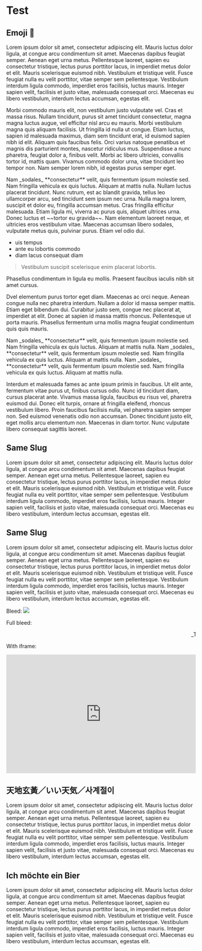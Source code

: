 # Test

## Emoji 🦋

Lorem ipsum dolor sit amet, consectetur adipiscing elit. Mauris luctus dolor ligula, at congue arcu condimentum sit amet. Maecenas dapibus feugiat semper. Aenean eget urna metus. Pellentesque laoreet, sapien eu consectetur tristique, lectus purus porttitor lacus, in imperdiet metus dolor et elit. Mauris scelerisque euismod nibh. Vestibulum et tristique velit. Fusce feugiat nulla eu velit porttitor, vitae semper sem pellentesque. Vestibulum interdum ligula commodo, imperdiet eros facilisis, luctus mauris. Integer sapien velit, facilisis et justo vitae, malesuada consequat orci. Maecenas eu libero vestibulum, interdum lectus accumsan, egestas elit.

Morbi commodo mauris elit, non vestibulum justo vulputate vel. Cras et massa risus. Nullam tincidunt, purus sit amet tincidunt consectetur, magna magna luctus augue, vel efficitur nisl arcu eu mauris. Morbi vestibulum magna quis aliquam facilisis. Ut fringilla id nulla ut congue. Etiam luctus, sapien id malesuada maximus, diam sem tincidunt erat, id euismod sapien nibh id elit. Aliquam quis faucibus felis. Orci varius natoque penatibus et magnis dis parturient montes, nascetur ridiculus mus. Suspendisse a nunc pharetra, feugiat dolor a, finibus velit. Morbi ac libero ultricies, convallis tortor id, mattis quam. Vivamus commodo dolor urna, vitae tincidunt leo tempor non. Nam semper lorem nibh, id egestas purus semper eget.


<Callout type="default" emoji="🍉">
Nam _sodales_ **consectetur** velit, quis fermentum ipsum molestie sed. Nam fringilla vehicula ex quis luctus. Aliquam at mattis nulla. Nullam luctus placerat tincidunt. Nunc rutrum, est ac blandit gravida, tellus leo ullamcorper arcu, sed tincidunt sem ipsum nec urna. Nulla magna lorem, suscipit et dolor eu, fringilla accumsan metus. Cras fringilla efficitur malesuada. Etiam ligula mi, viverra ac purus quis, aliquet ultrices urna. Donec luctus et ~~tortor eu gravida~~. Nam elementum laoreet neque, et ultricies eros vestibulum vitae. Maecenas accumsan libero sodales, vulputate metus quis, pulvinar purus. Etiam vel odio dui.

- uis tempus
- ante eu lobortis commodo
- diam lacus consequat diam

> Vestibulum suscipit scelerisque enim placerat lobortis.

Phasellus condimentum in ligula eu mollis. Praesent faucibus iaculis nibh sit amet cursus.

</Callout>

Dvel elementum purus tortor eget diam. Maecenas ac orci neque. Aenean congue nulla nec pharetra interdum. Nullam a dolor id massa semper mattis. Etiam eget bibendum dui. Curabitur justo sem, congue nec placerat at, imperdiet at elit. Donec at sapien id massa mattis rhoncus. Pellentesque ut porta mauris. Phasellus fermentum urna mollis magna feugiat condimentum quis quis mauris.

<Callout type="error" emoji="❌">
Nam _sodales_ **consectetur** velit, quis fermentum ipsum molestie sed. Nam fringilla vehicula ex quis luctus. Aliquam at mattis nulla.
</Callout>

<Callout type="info" emoji="ℹ️">
Nam _sodales_ **consectetur** velit, quis fermentum ipsum molestie sed. Nam fringilla vehicula ex quis luctus. Aliquam at mattis nulla.
</Callout>

<Callout type="warning" emoji="⚠️">
Nam _sodales_ **consectetur** velit, quis fermentum ipsum molestie sed. Nam fringilla vehicula ex quis luctus. Aliquam at mattis nulla.
</Callout>

Interdum et malesuada fames ac ante ipsum primis in faucibus. Ut elit ante, fermentum vitae purus ut, finibus cursus odio. Nunc id tincidunt diam, cursus placerat ante. Vivamus massa ligula, faucibus eu risus vel, pharetra euismod dui. Donec elit turpis, ornare at fringilla eleifend, rhoncus vestibulum libero. Proin faucibus facilisis nulla, vel pharetra sapien semper non. Sed euismod venenatis odio non accumsan. Donec tincidunt justo elit, eget mollis arcu elementum non. Maecenas in diam tortor. Nunc vulputate libero consequat sagittis laoreet.

## Same Slug

Lorem ipsum dolor sit amet, consectetur adipiscing elit. Mauris luctus dolor ligula, at congue arcu condimentum sit amet. Maecenas dapibus feugiat semper. Aenean eget urna metus. Pellentesque laoreet, sapien eu consectetur tristique, lectus purus porttitor lacus, in imperdiet metus dolor et elit. Mauris scelerisque euismod nibh. Vestibulum et tristique velit. Fusce feugiat nulla eu velit porttitor, vitae semper sem pellentesque. Vestibulum interdum ligula commodo, imperdiet eros facilisis, luctus mauris. Integer sapien velit, facilisis et justo vitae, malesuada consequat orci. Maecenas eu libero vestibulum, interdum lectus accumsan, egestas elit.

## Same Slug

Lorem ipsum dolor sit amet, consectetur adipiscing elit. Mauris luctus dolor ligula, at congue arcu condimentum sit amet. Maecenas dapibus feugiat semper. Aenean eget urna metus. Pellentesque laoreet, sapien eu consectetur tristique, lectus purus porttitor lacus, in imperdiet metus dolor et elit. Mauris scelerisque euismod nibh. Vestibulum et tristique velit. Fusce feugiat nulla eu velit porttitor, vitae semper sem pellentesque. Vestibulum interdum ligula commodo, imperdiet eros facilisis, luctus mauris. Integer sapien velit, facilisis et justo vitae, malesuada consequat orci. Maecenas eu libero vestibulum, interdum lectus accumsan, egestas elit.


Bleed: <Bleed>![](https://nextra.vercel.app/og.png)</Bleed>

Full bleed:

<Bleed full>
  <div style={{ background: 'rgba(123, 123, 123, 14%)', padding: '2.5rem 0' }}>
    <marquee scrollamount="10">
      _There is nothing to writing. All you do is sit down at a typewriter and
      **bleed**._ — Ernest Hemingway
    </marquee>
  </div>
</Bleed>

With iframe:

<Bleed full>
  <iframe
    width="100%"
    height="315"
    src="https://www.youtube.com/embed/dQw4w9WgXcQ"
    frameBorder="0"
    allow="accelerometer; autoplay; clipboard-write; encrypted-media; gyroscope; picture-in-picture"
    allowFullScreen
  ></iframe>
</Bleed>

## 天地玄黃／いい天気／사계절이

Lorem ipsum dolor sit amet, consectetur adipiscing elit. Mauris luctus dolor ligula, at congue arcu condimentum sit amet. Maecenas dapibus feugiat semper. Aenean eget urna metus. Pellentesque laoreet, sapien eu consectetur tristique, lectus purus porttitor lacus, in imperdiet metus dolor et elit. Mauris scelerisque euismod nibh. Vestibulum et tristique velit. Fusce feugiat nulla eu velit porttitor, vitae semper sem pellentesque. Vestibulum interdum ligula commodo, imperdiet eros facilisis, luctus mauris. Integer sapien velit, facilisis et justo vitae, malesuada consequat orci. Maecenas eu libero vestibulum, interdum lectus accumsan, egestas elit.

## Ich möchte ein Bier

Lorem ipsum dolor sit amet, consectetur adipiscing elit. Mauris luctus dolor ligula, at congue arcu condimentum sit amet. Maecenas dapibus feugiat semper. Aenean eget urna metus. Pellentesque laoreet, sapien eu consectetur tristique, lectus purus porttitor lacus, in imperdiet metus dolor et elit. Mauris scelerisque euismod nibh. Vestibulum et tristique velit. Fusce feugiat nulla eu velit porttitor, vitae semper sem pellentesque. Vestibulum interdum ligula commodo, imperdiet eros facilisis, luctus mauris. Integer sapien velit, facilisis et justo vitae, malesuada consequat orci. Maecenas eu libero vestibulum, interdum lectus accumsan, egestas elit.
